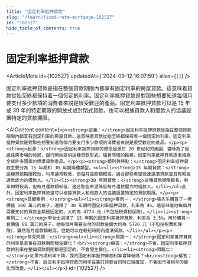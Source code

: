```yaml
---
title: "固定利率抵押貸款"
slug: "/learn/fixed-rate-mortgage-102527"
id: "102527"
hide_table_of_contents: true
---
```



# 固定利率抵押貸款

<ArticleMeta id={102527} updatedAt={'2024-09-12 16:07:59'} alias={`[]`} />
<div className='border-solid border-b border-t-0 my-4 border-[var(--ifm-color-gray-300)]' />

固定利率抵押貸款是指在整個貸款期限內都享有固定利率的房屋貸款。這意味着貸款從始至終都保持着一個恆定的利率。固定利率抵押貸款是對那些想要知道每個月要支付多少款項的消費者來説是很受歡迎的產品。固定利率抵押貸款可以是 15 年或 30 年的特定期限的開放式或封閉式貸款，也可以根據貸款人和借款人的協議設置特定的貸款期限。

<AIContent content={`<p><strong>定義：</strong>固定利率抵押貸款是指在整個貸款期限內都享有固定利率的房屋貸款。這意味着貸款從始至終都保持着一個恆定的利率。固定利率抵押貸款是對那些想要知道每個月要支付多少款項的消費者來説是很受歡迎的產品。</p><p><strong>起源：</strong>固定利率抵押貸款的概念起源於 20 世紀初的美國，當時為了促進住房市場的發展，銀行開始提供這種貸款形式。隨着時間的推移，固定利率抵押貸款逐漸成為全球許多國家的標準貸款產品。</p><p><strong>類別與特點：</strong>固定利率抵押貸款主要分為 15 年期和 30 年期兩種類型。<ul><li><strong>15 年期貸款：</strong>這種貸款期限較短，利率通常較低，但每月還款額較高，適合那些希望快速還清貸款並且有較高還款能力的借款人。</li><li><strong>30 年期貸款：</strong>這種貸款期限較長，利率相對較高，但每月還款額較低，適合那些希望降低每月還款壓力的借款人。</li></ul>此外，固定利率抵押貸款還可以根據貸款人和借款人的協議設置特定的貸款期限。</p><p><strong>具體案例：</strong><ul><li><strong>案例一：</strong>張先生購買了一套價值 100 萬元的房子，選擇了 30 年期的固定利率抵押貸款，利率為 4%。這意味着他每個月需要支付的貸款金額是固定的，大約為 4774 元（不包括税費和保險）。</li><li><strong>案例二：</strong>李女士選擇了 15 年期的固定利率抵押貸款，利率為 3.5%，用於購買一套價值 80 萬元的房子。她每個月需要支付的貸款金額大約為 5720 元（不包括税費和保險），雖然每月還款額較高，但她可以在較短時間內還清貸款。</li></ul></p><p><strong>常見問題：</strong><ul><li><strong>問題一：</strong>固定利率抵押貸款的利率是否會在貸款期間發生變化？<br/><strong>解答：</strong>不會，固定利率抵押貸款的利率在整個貸款期間都是固定的，不會發生變化。</li><li><strong>問題二：</strong>如果市場利率下降，我的固定利率抵押貸款利率會降低嗎？<br/><strong>解答：</strong>不會，固定利率抵押貸款的利率在簽訂貸款合同時已經確定，不會因市場利率的變化而改變。</li></ul></p>`} id={102527} />
